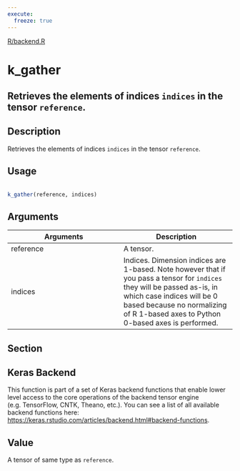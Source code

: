 ```yaml
---
execute:
  freeze: true
---
```


[R/backend.R](https://github.com/rstudio/keras//blob/main/R/backend.R#L1080) 

# k_gather

## Retrieves the elements of indices `indices` in the tensor `reference`.

## Description
 Retrieves the elements of indices `indices` in the tensor `reference`. 


## Usage
```r
 
k_gather(reference, indices) 
```

## Arguments
|Arguments|Description|
|---|---|
| reference | A tensor. |
| indices | Indices. Dimension indices are 1-based. Note however that if you pass a tensor for `indices` they will be passed as-is, in which case indices will be 0 based because no normalizing of R 1-based axes to Python 0-based axes is performed. |


## Section

## Keras Backend

   This function is part of a set of Keras backend functions that enable lower level access to the core operations of the backend tensor engine (e.g. TensorFlow, CNTK, Theano, etc.).  You can see a list of all available backend functions here: [https://keras.rstudio.com/articles/backend.html#backend-functions](https://keras.rstudio.com/articles/backend.html#backend-functions). 

## Value
 A tensor of same type as `reference`. 




